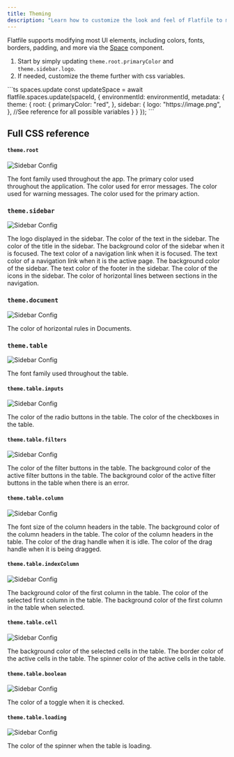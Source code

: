 ```yaml
---
title: Theming
description: "Learn how to customize the look and feel of Flatfile to match your brand."
---
```


Flatfile supports modifying most UI elements, including colors, fonts, borders, padding, and
more via the <Tooltip tip="Learn more about Spaces">[Space](hello.com)</Tooltip> component.

1. Start by simply updating `theme.root.primaryColor` and `theme.sidebar.logo`.
2. If needed, customize the theme further with css variables.

<RequestExample>
```ts  spaces.update
const updateSpace = await flatfile.spaces.update(spaceId, {
    environmentId: environmentId,
     metadata: {
      theme: {
        root: {
          primaryColor: "red",
        },
        sidebar: {
          logo: "https://image.png",
        },
        //See reference for all possible variables
      }
    }
  });
```
</RequestExample>

## Full CSS reference

#### `theme.root`
![Sidebar Config](../images/customize/sidebar.png)

<ParamField path="fontFamily" type="string">The font family used throughout the app.</ParamField>
<ParamField path="primaryColor" type="string">The primary color used throughout the application.</ParamField>
<ParamField path="dangerColor" type="string">The color used for error messages.</ParamField>
<ParamField path="warningColor" type="string">The color used for warning messages.</ParamField>
<ParamField path="actionColor" type="string">The color used for the primary action.</ParamField>

### `theme.sidebar`
![Sidebar Config](../images/customize/sidebar.png)

<ParamField path="logo" type="string">The logo displayed in the sidebar.</ParamField>
<ParamField path="textColor" type="string">The color of the text in the sidebar.</ParamField>
<ParamField path="titleColor" type="string">The color of the title in the sidebar.</ParamField>
<ParamField path="focusBgColor" type="string">The background color of the sidebar when it is focused.</ParamField>
<ParamField path="focusTextColor" type="string">The text color of a navigation link when it is focused.</ParamField>
<ParamField path="activeTextColor" type="string">The text color of a navigation link when it is the active page.</ParamField>
<ParamField path="backgroundColor" type="string">The background color of the sidebar.</ParamField>
<ParamField path="footerTextColor" type="string">The text color of the footer in the sidebar.</ParamField>
<ParamField path="textUltralightColor" type="string">The color of the icons in the sidebar.</ParamField>
<ParamField path="borderColor" type="string">The color of horizontal lines between sections in the navigation.</ParamField>

### `theme.document`
![Sidebar Config](../images/customize/sidebar.png)

<ParamField path="borderColor" type="string">The color of horizontal rules in Documents.</ParamField>

### `theme.table`
![Sidebar Config](../images/customize/sidebar.png)

<ParamField path="fontFamily" type="string">The font family used throughout the table.</ParamField>

#### `theme.table.inputs`
![Sidebar Config](../images/customize/sidebar.png)

<ParamField path="inputs.radio.color" type="string">The color of the radio buttons in the table.</ParamField>
<ParamField path="inputs.checkbox.color" type="string">The color of the checkboxes in the table.</ParamField>

#### `theme.table.filters`
![Sidebar Config](../images/customize/sidebar.png)

<ParamField path="filters.color" type="string">The color of the filter buttons in the table.</ParamField>
<ParamField path="filters.active.backgroundColor" type="string">The background color of the active filter buttons in the table.</ParamField>
<ParamField path="filters.error.activeBackgroundColor" type="string">The background color of the active filter buttons in the table when there is an error.</ParamField>

#### `theme.table.column`
![Sidebar Config](../images/customize/sidebar.png)

<ParamField path="column.header.fontSize" type="string">The font size of the column headers in the table.</ParamField>
<ParamField path="column.header.backgroundColor" type="string">The background color of the column headers in the table.</ParamField>
<ParamField path="column.header.color" type="string">The color of the column headers in the table.</ParamField>
<ParamField path="column.header.dragHandle.idle" type="string">The color of the drag handle when it is idle.</ParamField>
<ParamField path="column.header.dragHandle.dragging" type="string">The color of the drag handle when it is being dragged.</ParamField>

#### `theme.table.indexColumn`
![Sidebar Config](../images/customize/sidebar.png)

<ParamField path="indexColumn.backgroundColor" type="string">The background color of the first column in the table.</ParamField>
<ParamField path="indexColumn.selected.color" type="string">The color of the selected first column in the table.</ParamField>
<ParamField path="indexColumn.selected.backgroundColor" type="string">The background color of the first column in the table when selected.</ParamField>

#### `theme.table.cell`
![Sidebar Config](../images/customize/sidebar.png)

<ParamField path="cell.selected.backgroundColor" type="string">The background color of the selected cells in the table.</ParamField>
<ParamField path="cell.active.borderColor" type="string">The border color of the active cells in the table.</ParamField>
<ParamField path="cell.active.spinnerColor" type="string">The spinner color of the active cells in the table.</ParamField>

#### `theme.table.boolean`
![Sidebar Config](../images/customize/sidebar.png)

<ParamField path="boolean.toggleChecked" type="string">The color of a toggle when it is checked.</ParamField>


#### `theme.table.loading`
![Sidebar Config](../images/customize/sidebar.png)

<ParamField path="loading.color" type="string">The color of the spinner when the table is loading.</ParamField>
